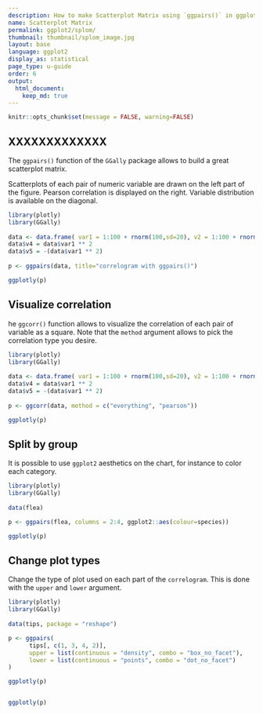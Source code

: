 ```yaml
---
description: How to make Scatterplot Matrix using `ggpairs()` in ggplot2 with Plotly.
name: Scatterplot Matrix
permalink: ggplot2/splom/
thumbnail: thumbnail/splom_image.jpg
layout: base
language: ggplot2
display_as: statistical
page_type: u-guide
order: 6
output:
  html_document:
    keep_md: true
---
```


```r
knitr::opts_chunk$set(message = FALSE, warning=FALSE)
```

## XXXXXXXXXXXXX

The `ggpairs()` function of the `GGally` package allows to build a great scatterplot matrix.

Scatterplots of each pair of numeric variable are drawn on the left part of the figure. Pearson correlation is displayed on the right. Variable distribution is available on the diagonal.

```r
library(plotly)
library(GGally)
 
data <- data.frame( var1 = 1:100 + rnorm(100,sd=20), v2 = 1:100 + rnorm(100,sd=27), v3 = rep(1, 100) + rnorm(100, sd = 1)) 
data$v4 = data$var1 ** 2 
data$v5 = -(data$var1 ** 2) 
 
p <- ggpairs(data, title="correlogram with ggpairs()") 

ggplotly(p)
```


<!--------------------- EXAMPLE BREAK ------------------------->

## Visualize correlation

he `ggcorr()` function allows to visualize the correlation of each pair of variable as a square. Note that the `method` argument allows to pick the correlation type you desire.

```r
library(plotly)
library(GGally)
 
data <- data.frame( var1 = 1:100 + rnorm(100,sd=20), v2 = 1:100 + rnorm(100,sd=27), v3 = rep(1, 100) + rnorm(100, sd = 1)) 
data$v4 = data$var1 ** 2 
data$v5 = -(data$var1 ** 2) 
 
p <- ggcorr(data, method = c("everything", "pearson")) 

ggplotly(p)
```

<!--------------------- EXAMPLE BREAK ------------------------->

## Split by group
It is possible to use `ggplot2` aesthetics on the chart, for instance to color each category.

```r
library(plotly)
library(GGally)
 
data(flea)

p <- ggpairs(flea, columns = 2:4, ggplot2::aes(colour=species)) 

ggplotly(p)
```


<!--------------------- EXAMPLE BREAK ------------------------->

## Change plot types

Change the type of plot used on each part of the `correlogram`. This is done with the `upper` and `lower` argument.

```r
library(plotly)
library(GGally)
 
data(tips, package = "reshape")

p <- ggpairs(
      tips[, c(1, 3, 4, 2)],
      upper = list(continuous = "density", combo = "box_no_facet"),
      lower = list(continuous = "points", combo = "dot_no_facet")
)

ggplotly(p)


ggplotly(p)
```

<!--------------------- EXAMPLE BREAK ------------------------->